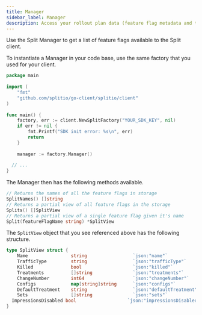 ```yaml
---
title: Manager
sidebar_label: Manager
description: Access your rollout plan data (feature flag metadata and targeting rules) using the Manager object.
---
```

 
Use the Split Manager to get a list of feature flags available to the Split client. 

To instantiate a Manager in your code base, use the same factory that you used for your client.

```go title="Go"
package main
 
import (
	"fmt"
	"github.com/splitio/go-client/splitio/client"
)
 
func main() {
	factory, err := client.NewSplitFactory("YOUR_SDK_KEY", nil)
	if err != nil {
		fmt.Printf("SDK init error: %s\n", err)
		return
	}
  
	manager := factory.Manager()
  
  // ...
}
```

The Manager then has the following methods available.

```go title="Manager Interface"
// Returns the names of all the feature flags in storage
SplitNames() []string
// Returns a partial view of all feature flags in the storage
Splits() []SplitView
// Returns a partial view of a single feature flag given it's name
Split(featureFlagName string) *SplitView
```

The `SplitView` object that you see referenced above has the following structure.

```go title="SplitView"
type SplitView struct {	
	Name                string                 `json:"name"`
	TrafficType         string                 `json:"trafficType"`
	Killed              bool                   `json:"killed"`
	Treatments          []string               `json:"treatments"`
	ChangeNumber        int64                  `json:"changeNumber"`
	Configs             map[string]string      `json:"configs"`
	DefaultTreatment    string                 `json:"defaultTreatment"`
	Sets                []string               `json:"sets"`
  ImpressionsDisabled bool                   `json:"impressionsDisabled"`
}
```